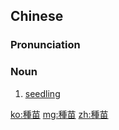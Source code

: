 {{also|种苗}}
==Chinese==
{{zh-forms|s=种苗}}

===Pronunciation===
{{zh-pron
|m=zhǒngmiáo
|cat=n
}}

===Noun===
{{zh-noun}}

# [[seedling]]

[[ko:種苗]]
[[mg:種苗]]
[[zh:種苗]]